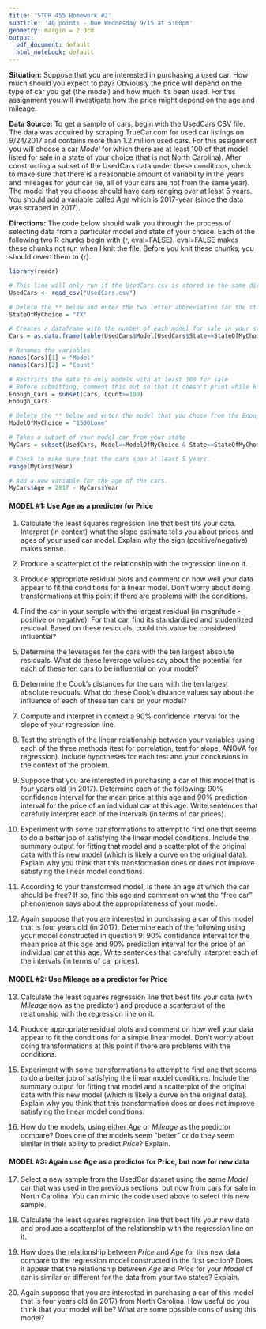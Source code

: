 ```yaml
---
title: 'STOR 455 Homework #2'
subtitle: '40 points - Due Wednesday 9/15 at 5:00pm'
geometry: margin = 2.0cm
output:
  pdf_document: default
  html_notebook: default
---
```


__Situation:__ Suppose that you are interested in purchasing a used car. How much should you expect to pay?  Obviously the price will depend on the type of car you get (the model) and how much it's been used. For this assignment you will investigate how the price might depend on the age and mileage.  
 
__Data Source:__ To get a sample of cars, begin with the UsedCars CSV file. The data was acquired by scraping TrueCar.com for used car listings on 9/24/2017 and contains more than 1.2 million used cars. For this assignment you will choose a car _Model_ for which there are at least 100 of that model listed for sale in a state of your choice (that is not North Carolina). After constructing a subset of the UsedCars data under these conditions,  check to make sure that there is a reasonable amount of variability in the years and mileages for your car (ie, all of your cars are not from the same year). The model that you choose should have cars ranging over at least 5 years. You should add a variable called _Age_ which is 2017-year (since the data was scraped in 2017).

__Directions:__ The code below should walk you through the process of selecting data from a particular model and state of your choice. Each of the following two R chunks begin with {r, eval=FALSE}. eval=FALSE makes these chunks not run when I knit the file. Before you knit these chunks, you should revert them to {r}.

```r
library(readr)

# This line will only run if the UsedCars.csv is stored in the same directory as this notebook!
UsedCars <- read_csv("UsedCars.csv")

# Delete the ** below and enter the two letter abbreviation for the state of your choice.
StateOfMyChoice = "TX"

# Creates a dataframe with the number of each model for sale in your state
Cars = as.data.frame(table(UsedCars$Model[UsedCars$State==StateOfMyChoice]))

# Renames the variables
names(Cars)[1] = "Model"
names(Cars)[2] = "Count"

# Restricts the data to only models with at least 100 for sale
# Before submitting, comment this out so that it doesn't print while knitting
Enough_Cars = subset(Cars, Count>=100)
Enough_Cars
```

```r
# Delete the ** below and enter the model that you chose from the Enough_Cars data.
ModelOfMyChoice = "1500Lone"

# Takes a subset of your model car from your state
MyCars = subset(UsedCars, Model==ModelOfMyChoice & State==StateOfMyChoice)

# Check to make sure that the cars span at least 5 years.
range(MyCars$Year)

# Add a new variable for the age of the cars.
MyCars$Age = 2017 - MyCars$Year
```

#### MODEL #1: Use Age as a predictor for Price ####

1.	Calculate the least squares regression line that best fits your data. Interpret (in context) what the slope estimate tells you about prices and ages of your used car model. Explain why the sign (positive/negative) makes sense.

2.	Produce a scatterplot of the relationship with the regression line on it.

3.	Produce appropriate residual plots and comment on how well your data appear to fit the conditions for a linear model. Don't worry about doing transformations at this point if there are problems with the conditions.

4.	Find the car in your sample with the largest residual (in magnitude - positive or negative). For that car, find its standardized and studentized residual. Based on these residuals, could this value be considered influential? 

5.  Determine the leverages for the cars with the ten largest absolute residuals. What do these leverage values say about the potential for each of these ten cars to be influential on your model?

6. Determine the Cook's distances for the cars with the ten largest absolute residuals. What do these Cook's distance values say about the influence of each of these ten cars on your model?

7.	Compute and interpret in context a 90% confidence interval for the slope of your regression line.

8.	Test the strength of the linear relationship between your variables using each of the three methods (test for correlation, test for slope, ANOVA for regression). Include hypotheses for each test and your conclusions in the context of the problem.

9.	Suppose that you are interested in purchasing a car of this model that is four years old (in 2017). Determine each of the following: 90% confidence interval for the mean price at this age and 90% prediction interval for the price of an individual car at this age. Write sentences that carefully interpret each of the intervals (in terms of car prices).

10.	Experiment with some transformations to attempt to find one that seems to do a better job of satisfying the linear model conditions. Include the summary output for fitting that model and a scatterplot of the original data with this new model (which is likely a curve on the original data). Explain why you think that this transformation does or does not improve satisfying the linear model conditions.

11.	According to your transformed model, is there an age at which the car should be free?  If so, find this age and comment on what the "free car" phenomenon says about the appropriateness of your model.

12. Again suppose that you are interested in purchasing a car of this model that is four years old (in 2017). Determine each of the following using your model constructed in question 9: 90% confidence interval for the mean price at this age and 90% prediction interval for the price of an individual car at this age. Write sentences that carefully interpret each of the intervals (in terms of car prices).

#### MODEL #2: Use Mileage as a predictor for Price ####

13.	Calculate the least squares regression line that best fits your data (with _Mileage_ now as the predictor) and produce a scatterplot of the relationship with the regression line on it.

14.	Produce appropriate residual plots and comment on how well your data appear to fit the conditions for a simple linear model. Don't worry about doing transformations at this point if there are problems with the conditions.

15. Experiment with some transformations to attempt to find one that seems to do a better job of satisfying the linear model conditions. Include the summary output for fitting that model and a scatterplot of the original data with this new model (which is likely a curve on the original data). Explain why you think that this transformation does or does not improve satisfying the linear model conditions.

16. How do the models, using either _Age_ or _Mileage_ as the predictor compare? Does one of the models seem "better" or do they seem similar in their ability to predict _Price_? Explain.

#### MODEL #3: Again use Age as a predictor for Price, but now for new data #### 

17. Select a new sample from the UsedCar dataset using the same _Model_ car that was used in the previous sections, but now from cars for sale in North Carolina. You can mimic the code used above to select this new sample.

18. Calculate the least squares regression line that best fits your new data and produce a scatterplot of the relationship with the regression line on it.

19. How does the relationship between _Price_ and _Age_ for this new data compare to the regression model constructed in the first section? Does it appear that the relationship between _Age_ and _Price_ for your _Model_ of car is similar or different for the data from your two states? Explain.

20. Again suppose that you are interested in purchasing a car of this model that is four years old (in 2017) from North Carolina. How useful do you think that your model will be? What are some possible cons of using this model?
